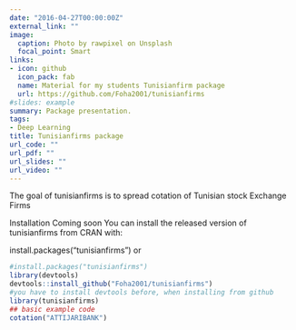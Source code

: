 ```yaml
---
date: "2016-04-27T00:00:00Z"
external_link: ""
image:
  caption: Photo by rawpixel on Unsplash
  focal_point: Smart
links:
- icon: github
  icon_pack: fab
  name: Material for my students Tunisianfirm package
  url: https://github.com/Foha2001/tunisianfirms
#slides: example
summary: Package presentation.
tags:
- Deep Learning
title: Tunisianfirms package
url_code: ""
url_pdf: ""
url_slides: ""
url_video: ""
---
```


The goal of tunisianfirms is to spread cotation of Tunisian stock Exchange Firms

Installation
Coming soon You can install the released version of tunisianfirms from CRAN with:

install.packages("tunisianfirms")
or
```r
#install.packages("tunisianfirms")
library(devtools)
devtools::install_github("Foha2001/tunisianfirms")
#you have to install devtools before, when installing from github
library(tunisianfirms)
## basic example code
cotation("ATTIJARIBANK")

```





